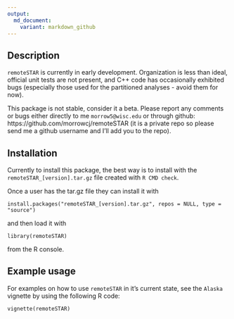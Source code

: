 ```yaml
---
output:
  md_document:
    variant: markdown_github
---
```


## Description

`remoteSTAR` is currently in early development. Organization is less than ideal,
official unit tests are not present, and C++ code has occasionally exhibited 
bugs (especially those used for the partitioned analyses - avoid them for now). 

This package is not stable, consider it a beta. Please report any comments or 
bugs either directly to me `morrow5@wisc.edu` or through github: 
https://github.com/morrowcj/remoteSTAR (it is a private repo so please send
me a github username and I'll add you to the repo). 

## Installation

Currently to install this package, the best way is to install with the 
`remoteSTAR_[version].tar.gz` file created with `R CMD check`. 

Once a user has the tar.gz file they can install it with

```
install.packages("remoteSTAR_[version].tar.gz", repos = NULL, type = "source")
```

and then load it with

```
library(remoteSTAR)
```

from the R console. 

## Example usage

For examples on how to use `remoteSTAR` in it's current state, see the `Alaska`
vignette by using the following R code:

```
vignette(remoteSTAR)
```
